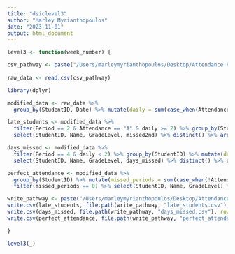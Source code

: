 ```yaml
---
title: "dsiclevel3"
author: "Marley Myrianthopoulos"
date: "2023-11-01"
output: html_document
---
```


```r
level3 <- function(week_number) {

csv_pathway <- paste("/Users/marleymyrianthopoulos/Desktop/Attendance Presentation/Level 3/Week ", week_number, "/attendance_week_", week_number, ".csv", sep = "")
  
raw_data <- read.csv(csv_pathway)

library(dplyr)

modified_data <- raw_data %>%
  group_by(StudentID, Date) %>% mutate(daily = sum(case_when(Attendance %in% c("P","T","S") ~ 1, T ~ 0))) %>% ungroup()

late_students <- modified_data %>%
  filter(Period == 2 & Attendance == "A" & daily >= 2) %>% group_by(StudentID) %>% mutate(missed2nd = length(StudentID)) %>% ungroup() %>%
  select(StudentID, Name, GradeLevel, missed2nd) %>% distinct() %>% arrange(desc(missed2nd))

days_missed <- modified_data %>%
  filter(Period == 4 & daily < 2) %>% group_by(StudentID) %>% mutate(days_missed = length(StudentID)) %>% ungroup() %>%
  select(StudentID, Name, GradeLevel, days_missed) %>% distinct() %>% arrange(desc(days_missed))

perfect_attendance <- modified_data %>%
  group_by(StudentID) %>% mutate(missed_periods = sum(case_when(!Attendance %in% c("P","T","S") ~ 1, T ~ 0))) %>% ungroup() %>%
  filter(missed_periods == 0) %>% select(StudentID, Name, GradeLevel) %>% distinct() %>% arrange(GradeLevel)

write_pathway <- paste("/Users/marleymyrianthopoulos/Desktop/Attendance Presentation/Level 3/Week ", week_number, sep = "")
write.csv(late_students, file.path(write_pathway, "late_students.csv"), row.names = FALSE)
write.csv(days_missed, file.path(write_pathway, "days_missed.csv"), row.names = FALSE)
write.csv(perfect_attendance, file.path(write_pathway, "perfect_attendance.csv"), row.names = FALSE)

}

level3(_)
```
